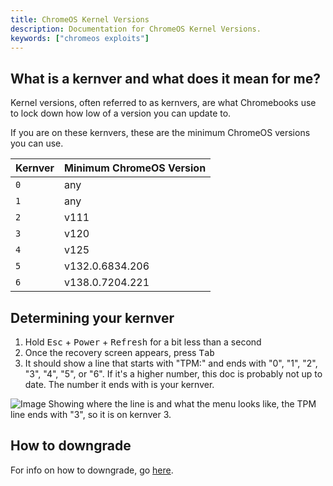 ```yaml
---
title: ChromeOS Kernel Versions
description: Documentation for ChromeOS Kernel Versions.
keywords: ["chromeos exploits"]
---
```


## What is a kernver and what does it mean for me?

Kernel versions, often referred to as kernvers, are what Chromebooks use to lock down how low of a version you can update to.

If you are on these kernvers, these are the minimum ChromeOS versions you can use.

| Kernver | Minimum ChromeOS Version |
| ------- | ------------------------ |
| `0`     | any                      |
| `1`     | any                      |
| `2`     | v111                     |
| `3`     | v120                     |
| `4`     | v125                     |
| `5`     | v132.0.6834.206          |
| `6`     | v138.0.7204.221          |

## Determining your kernver

1. Hold <kbd>Esc</kbd> + <kbd>Power</kbd> + <kbd>Refresh</kbd> for a bit less than a second
2. Once the recovery screen appears, press <kbd>Tab</kbd>
3. It should show a line that starts with "TPM:" and ends with "0", "1", "2", "3", "4", "5", or "6". If it's a higher number, this doc is probably not up to date. The number it ends with is your kernver.

![Image Showing where the line is and what the menu looks like, the TPM line ends with "3", so it is on kernver 3.](/img/kernver.png)

## How to downgrade

For info on how to downgrade, go [here](/kajigs/downgrading).
